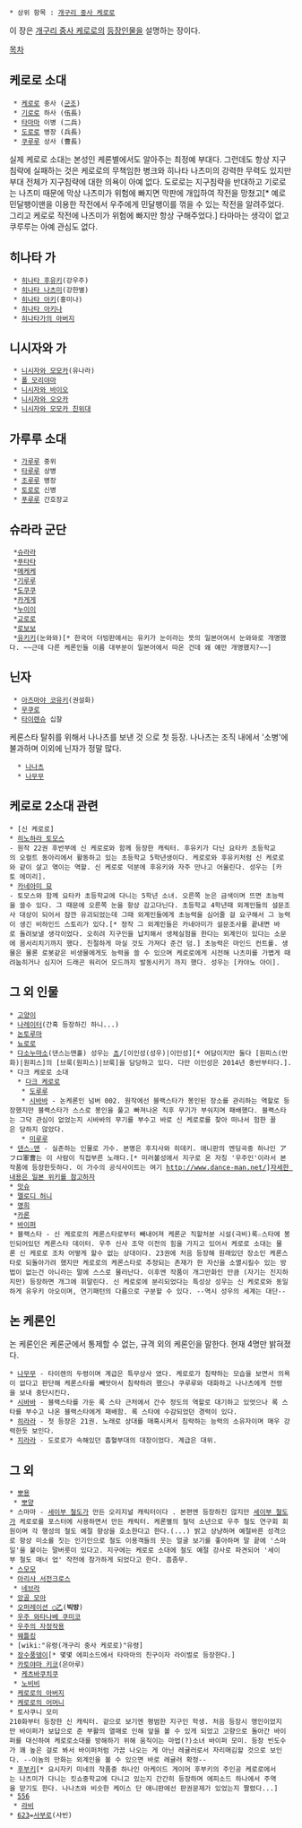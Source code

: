  * 상위 항목 : [[개구리 중사 케로로]]

이 장은 [[개구리 중사 케로로]]의 [[등장인물]]을 설명하는 장이다.

[[목차]]

== 케로로 소대 ==
  * [[케로로]] 중사 ([[군조]])
  * [[기로로]] 하사 (伍長)
  * [[타마마]] 이병 (二兵)
  * [[도로로(개구리 중사 케로로)|도로로]] 병장 (兵長)
  * [[쿠루루]] 상사 (曹長)

실제 케로로 소대는 본성인 케론별에서도 알아주는 최정예 부대다. 그런데도 항상 지구 침략에 실패하는 것은 케로로의 무책임한 병크와 히나타 나츠미의 강력한 무력도 있지만 부대 전체가 지구침략에 대한 의욕이 아예 없다.
도로로는 지구침략을 반대하고 기로로는 나츠미 때문에 막상 나츠미가 위험에 빠지면 막판에 개입하여 작전을 망쳤고[* 예로 민달팽이맨을 이용한 작전에서 우주에게 민달팽이를 꺾을 수 있는 작전을 알려주었다. 그리고 케로로 작전에 나츠미가 위험에 빠지만 항상 구해주었다.] 타마마는 생각이 없고 쿠루루는 아예 관심도 없다.

== 히나타 가 ==
  * [[히나타 후유키]](강우주)
  * [[히나타 나츠미]](강한별)
  * [[히나타 아키]](홍미나)
  * [[히나타 아키나]]
  * [[히나타가의 아버지]]

== 니시자와 가 ==
  * [[니시자와 모모카]](유나라)
  * [[폴 모리야마]] 
  * [[니시자와 바이오]]
  * [[니시자와 오오카]] 
  * [[니시자와 모모카 친위대]]

== 가루루 소대 ==
  * [[가루루]] 중위
  * [[타루루]] 상병
  * [[조루루]] 병장
  * [[토로로]] 신병
  * [[푸루루]] 간호장교

== 슈라라 군단 ==
  *[[슈라라]]
  *[[푸타타]]
  *[[메케케]]
  *[[기루루]]
  *[[도쿠쿠]]
  *[[카게게]]
  *[[누이이]]
  *[[교로로]]
  *[[로보보]]
  *[[유키키]](눈와와)[* 한국어 더빙판에서는 유키가 눈이라는 뜻의 일본어여서 눈와와로 개명했다. ~~근데 다른 케론인들 이름 대부분이 일본어에서 따온 건데 왜 얘만 개명했지?~~]

== 닌자 ==
  * [[아즈마야 코유키]](권설화)
  * [[무쿠로]]
  * [[타이렌슈]] 십찰
케론스타 탈취를 위해서 나나츠를 보낸 것 으로 첫 등장.
나나츠는 조직 내에서 '소병'에 불과하며 이외에 닌자가 정말 많다.
   * [[나나츠]]
   * [[나무무]]

==  케로로 2소대 관련 ==
 * [신 케로로]
 * [[히노하라 토모스]]
 - 원작 22권 후반부에 신 케로로와 함께 등장한 캐릭터. 후유키가 다닌 요타카 초등학교의 오컬트 동아리에서 활동하고 있는 초등학교 5학년생이다. 케로로와 후유키처럼 신 케로로와 같이 살고 엮이는 역할. 신 케로로 덕분에 후유키와 자주 만나고 어울린다. 성우는 [카토 에미리].
 * [[카네아미 묘]]
 - 토모스와 함께 요타카 초등학교에 다니는 5학년 소녀. 오른쪽 눈은 금색이며 뜨면 초능력을 쓸수 있다. 그 때문에 오른쪽 눈을 항상 감고다닌다. 초등학교 4학년때 외계인들의 설문조사 대상이 되어서 잠깐 유괴되었는데 그때 외계인들에게 초능력을 심어줄 걸 요구해서 그 능력이 생긴 비하인드 스토리가 있다.[* 정작 그 외계인들은 카네아미가 설문조사를 끝내면 바로 돌려보낼 생각이었다. 오히려 지구인을 납치해서 생체실험을 한다는 외계인이 있다는 소문에 몸서리치기까지 했다. 친절하게 마실 것도 가져다 준건 덤.] 초능력은 마인드 컨트롤. 생물은 물론 로봇같은 비생물에게도 능력을 쓸 수 있으며 케로로에게 시전해 나츠미를 가볍게 때려눕히거나 심지어 드래곤 워리어 모드까지 발동시키기 까지 했다. 성우는 [카야노 아이].

== 그 외 인물 ==
 * [[고양이]]
 * [[나레이터]](간혹 등장하긴 하니...)
 * [[논토루마]]
 * [[뇨로로]]
 * [[다소누마소]](댄스는맨홀) 성우는 [[쵸]]/[이인성(성우)|이인성][* 여담이지만 둘다 [원피스(만화)|원피스]의 [브룩(원피스)|브룩]을 담당하고 있다. 다만 이인성은 2014년 중반부터다.].
 * 다크 케로로 소대
   * [[다크 케로로]]
    * [[도루루]]
    * [[시바바]] - 논케론인 넘버 002. 원작에선 블랙스타가 봉인된 장소를 관리하는 역할로 등장했지만 블랙스타가 스스로 봉인을 풀고 빠져나온 직후 무기가 부숴지며 패배했다. 블랙스타는 그닥 관심이 없었는지 시바바의 무기를 부수고 바로 신 케로로를 찾아 떠나서 험한 꼴은 당하지 않았다.
    * [[미루루]] 
 * [[댄스☆맨]] - 실존하는 인물로 가수. 본명은 후지사와 히데키. 애니판의 엔딩곡중 하나인 アフロ軍曹는 이 사람이 직접부른 노래다.[* 미러볼성에서 지구로 온 자칭 '우주인'이라서 본작품에 등장한듯하다. 이 가수의 공식사이트는 여기 http://www.dance-man.net/][http://ja.wikipedia.org/wiki/%E3%83%80%E3%83%B3%E3%82%B9%E2%98%86%E3%83%9E%E3%83%B3 자세한 내용은 일본 위키를 참고하자]
 * [[맛슈]]
 * [[멜로디 허니]]
 * [[명희]]
  *[[카론]] 
 * [[바이퍼]]
 * 블랙스타 - 신 케로로의 케론스타로부터 빼내어져 케론군 직할처분 시설(극비)록☆스타에 봉인되어있던 케론스타 데이터. 우주 신사 조약 이전의 힘을 가지고 있어서 케로로 소대는 물론 신 케로로 조차 어떻게 할수 없는 상대이다. 23권에 처음 등장해 원래있던 장소인 케론스타로 되돌아가려 했지만 케로로의 케론스타로 추정되는 존재가 한 자신을 소멸시킬수 있는 방법이 없는건 아니라는 말에 스스로 물러난다. 이후엔 작품이 개그만화인 만큼 (자기는 진지하지만) 등장하면 개그에 휘말린다. 신 케로로에 분리되었다는 특성상 성우는 신 케로로와 동일하게 유우키 아오이며, 연기패턴의 다름으로 구분할 수 있다. --역시 성우의 세계는 대단--

== 논 케론인 ==
논 케론인은 케론군에서 통제할 수 없는, 규격 외의 케론인을 말한다. 현재 4명만 밝혀졌다.

 * [[나무무]] - 타이렌의 두령이며 계급은 특무상사 였다. 케로로가 침략하는 모습을 보면서 의욕이 없다고 판단해 케론스타를 빼앗아서 침략하려 했으나 쿠루루와 대화하고 나나츠에게 전령을 보내 중단시킨다.
 * [[시바바]] - 블랙스타를 가둔 록 스타 근처에서 간수 정도의 역할로 대기하고 있엇으나 록 스타를 부수고 나온 블랙스타에게 패배함. 록 스타에 수감되었던 경력이 있다. 
 * [[히라라]] - 첫 등장은 21권. 노래로 상대를 매혹시켜서 침략하는 능력의 소유자이며 매우 강력한듯 보인다.
 * [[지라라]] - 도로로가 속해있던 흡혈부대의 대장이었다. 계급은 대위.

== 그 외 ==
 * [[뽀용]]
  * [[뽀양]]
 * 스마마 - [[세이부 철도]]가 만든 오리지널 캐릭터이다 . 본편엔 등장하진 않지만 [[세이부 철도]]가 케로로를 포스터에 사용하면서 만든 캐릭터. 케론별의 철덕 소년으로 우주 철도 연구회 회원이며 각 행성의 철도 예절 향상을 호소한다고 한다.(...) 밝고 상냥하며 예절바른 성격으로 항상 미소를 짓는 인기인으로 철도 이용객들의 웃는 얼굴 보기를 좋아하며 말 끝에 '스마일'을 붙이는 말버릇이 있다고. 지구에는 케로로 소대에 철도 예절 강사로 파견되어 '세이부 철도 매너 업' 작전에 참가하게 되었다고 한다. 흠좀무.
 * [[스모모]]
 * [[아리사 서전크로스]]
  * [[네브라]]
 * [[앙골 모아]]
 * [[오퍼레이션 ◯乙]]('''빅방''')
 * [[우주 와타나베 쿠미코]]
 * [[우주의 자정작용]]
 * [[웨틀킹]]
 * [wiki:"유령(개구리 중사 케로로)"유령]
 * [[장수풍뎅이]][* 몇몇 에피소드에서 타마마의 친구이자 라이벌로 등장한다.]
 * [[카토야마 키코]](은아루)
  * [[케츠바쿠치쿠]] 
  * [[노비비]]
 * [[케로로의 아버지]]
 * [[케로로의 어머니]]
 * 토사쿠니 모미
 210화부터 등장한 신 캐릭터. 겉으로 보기엔 평범한 지구인 학생. 처음 등장시 맹인이었지만 바이퍼가 보답으로 준 부활의 열매로 인해 앞을 볼 수 있게 되었고 고향으로 돌아간 바이퍼를 대신하여 케로로소대를 방해하기 위해 움직이는 마법(?)소녀 바이퍼 모미. 등장 빈도수가 꽤 높은 걸로 봐서 바이퍼처럼 가끔 나오는 게 아닌 레귤러로서 자리매김할 것으로 보인다. --이놈의 만화는 외계인을 볼 수 있으면 바로 레귤러 확정--
 * [[후부키]][* 요시자키 미네의 작품중 하나인 아케이드 게이머 후부키의 주인공 케로로에서는 나츠미가 다니는 킷쇼중학교에 다니고 있는지 간간히 등장하며 에피소드 하나에서 주역을 맏기도 한다. 나나츠와 비슷한 케이스 단 애니판에선 판권문제가 있었는지 짤렸다...]
 * [[556]]
  * [[라비]]
 * [[623]]=[[사부로]](사빈)

